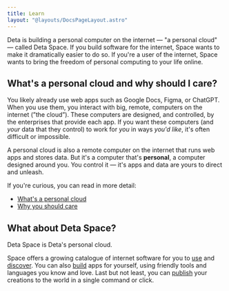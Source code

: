 ```yaml
---
title: Learn
layout: "@layouts/DocsPageLayout.astro"
---
```



<LearnCloud/>

Deta is building a personal computer on the internet — "a personal cloud" — called Deta Space. If you build software for the internet, Space wants to make it dramatically easier to do so. If you're a user of the internet, Space wants to bring the freedom of personal computing to your life online.

## What's a personal cloud and why should I care?

You likely already use web apps such as Google Docs, Figma, or ChatGPT. 
When you use them, you interact with big, remote, computers on the internet (”the cloud”). 
These computers are designed, and controlled, by the enterprises that provide each app. 
If you want these computers (and *your* data that they control) to work for *you* in ways *you'd like*, it's often difficult or impossible.

A personal cloud is also a remote computer on the internet that runs web apps and stores data. But it's a computer that's **personal**, a computer designed around you. 
You control it — it's apps and data are yours to direct and unleash. 

If you're curious, you can read in more detail:
- [What's a personal cloud](/docs/en/learn/what-is-pc)
- [Why you should care](/docs/en/learn/why-the-pc)

## What about Deta Space?

Deta Space is Deta's personal cloud. 

Space offers a growing catalogue of internet software for you to [use](/docs/en/use) and [discover](https://deta.space/discovery). 
You can also [build](/docs/en/build) apps for yourself, using friendly tools and languages you know and love. 
Last but not least, you can [publish](/docs/en/publish) your creations to the world in a single command or click. 